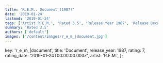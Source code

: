 ```yaml
---
title: 'R.E.M.: Document (1987)'
date: '2019-01-24'
lastmod: '2019-01-24'
tags: ['Artist R.E.M.', 'Rated 3.5', 'Release Year 1987', 'Release Decade 1980']
summary: 'Rated 3.5'
authors: ['default']
images: ['/content/images/r_e_m_|document.jpg']
---
```


  key: 'r_e_m_|document',
  title: 'Document',
  release_year: 1987,
  rating: 7,
  rating_date: '2019-01-24T00:00:00.000Z',
  artist: 'R.E.M.',
};

<MusicRating data={data} />
